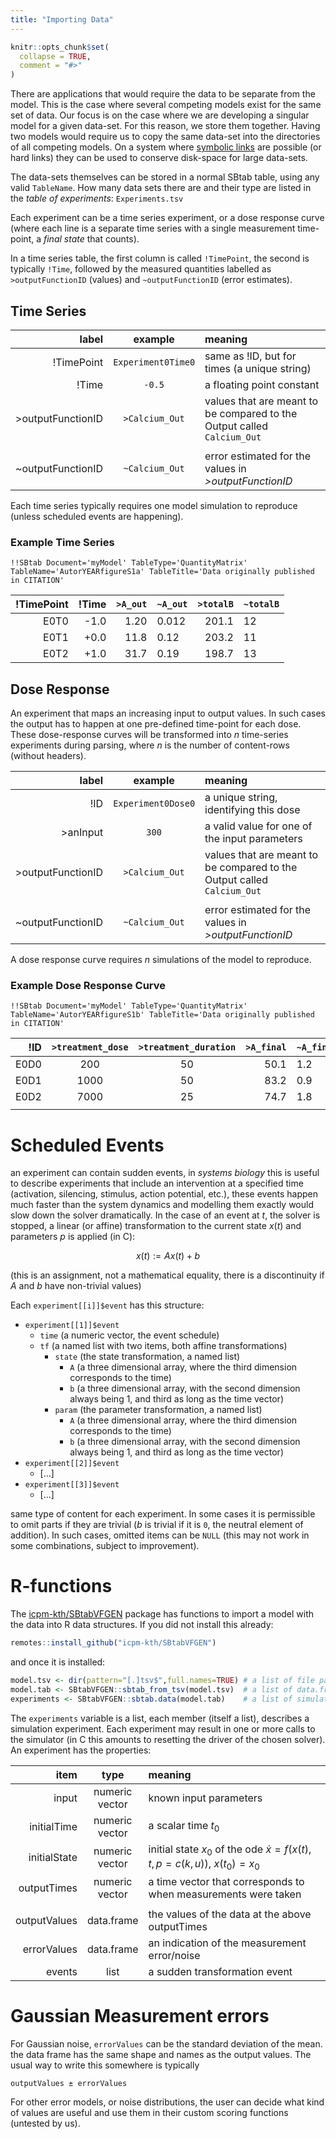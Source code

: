 ```yaml
---
title: "Importing Data"
---
```


```r
knitr::opts_chunk$set(
  collapse = TRUE,
  comment = "#>"
)
```

There are applications that would require the data to be separate from
the model. This is the case where several competing models exist for
the same set of data. Our focus is on the case where we are developing
a singular model for a given data-set. For this reason, we store them
together. Having two models would require us to copy the same data-set
into the directories of all competing models. On a system where
[symbolic links](https://en.wikipedia.org/wiki/Symbolic_link) are
possible (or hard links) they can be used to conserve disk-space for
large data-sets.

The data-sets themselves can be stored in a normal SBtab table, using
any valid `TableName`. How many data sets there are and their type are
listed in the *table of experiments*: `Experiments.tsv`

Each experiment can be a time series experiment, or a dose response
curve (where each line is a separate time series with a single
measurement time-point, a *final state* that counts).

In a time series table, the first column is called `!TimePoint`, the
second is typically `!Time`, followed by the measured quantities
labelled as `>outputFunctionID` (values) and `~outputFunctionID` (error estimates).

## Time Series

|             label | example            | meaning                                                                 |
|------------------:|:------------------:|:------------------------------------------------------------------------|
|        !TimePoint | `Experiment0Time0` | same as !ID, but for times (a unique string)                            |
|             !Time | `-0.5`             | a floating point constant                                               |
| >outputFunctionID | `>Calcium_Out`     | values that are meant to be compared to the Output called `Calcium_Out` |
|                   |                    |                                                                         |
| ~outputFunctionID | `~Calcium_Out`     | error estimated for the values in *>outputFunctionID*                   |

Each time series typically requires one model simulation to reproduce
(unless scheduled events are happening).

### Example Time Series

```
!!SBtab Document='myModel' TableType='QuantityMatrix' TableName='AutorYEARfigureS1a' TableTitle='Data originally published in CITATION'
```

| !TimePoint | !Time | `>A_out` | `~A_out` | `>totalB` | `~totalB` |
|-----------:|------:|---------:|:---------|----------:|:----------|
|       E0T0 |  -1.0 |     1.20 | 0.012    |     201.1 | 12        |
|       E0T1 |  +0.0 |     11.8 | 0.12     |     203.2 | 11        |
|       E0T2 |  +1.0 |     31.7 | 0.19     |     198.7 | 13        |


## Dose Response

An experiment that maps an increasing input to output values. In such
cases the output has to happen at one pre-defined time-point for each
dose. These dose-response curves will be transformed into *n*
time-series experiments during parsing, where *n* is the number of
content-rows (without headers).

|             label | example            | meaning                                                                 |
|------------------:|:------------------:|:------------------------------------------------------------------------|
|               !ID | `Experiment0Dose0` | a unique string, identifying this dose                                  |
|          >anInput | `300`              | a valid value for one of the input parameters                           |
| >outputFunctionID | `>Calcium_Out`     | values that are meant to be compared to the Output called `Calcium_Out` |
|                   |                    |                                                                         |
| ~outputFunctionID | `~Calcium_Out`     | error estimated for the values in *>outputFunctionID*                   |

A dose response curve requires *n* simulations of the model to reproduce.

### Example Dose Response Curve

```
!!SBtab Document='myModel' TableType='QuantityMatrix' TableName='AutorYEARfigureS1b' TableTitle='Data originally published in CITATION'
```
|  !ID | `>treatment_dose` | `>treatment_duration` | `>A_final` | `~A_final` |
|-----:|:---------------:|:-------------------:|---------:|:---------|
| E0D0 | 200             | 50                  |     50.1 | 1.2      |
| E0D1 | 1000            | 50                  |     83.2 | 0.9      |
| E0D2 | 7000            | 25                  |     74.7 | 1.8      |
|      |                 |                     |          |          |

# Scheduled Events

an experiment can contain sudden events, in *systems biology* this is
useful to describe experiments that include an intervention at a
specified time (activation, silencing, stimulus, action potential,
etc.), these events happen much faster than the system dynamics and
modelling them exactly would slow down the solver dramatically. In the
case of an event at $t$, the solver is stopped, a linear (or affine)
transformation to the current state $x(t)$ and parameters $p$ is
applied (in C):

$$ x(t) := A x(t) + b $$

(this is an assignment, not a mathematical equality, there is a
discontinuity if $A$ and $b$ have non-trivial values)

Each `experiment[[i]]$event` has this structure:

- `experiment[[1]]$event`
    + `time` (a numeric vector, the event schedule)
    + `tf` (a named list with two items, both affine transformations)
        + `state` (the state transformation, a named list)
            + `A` (a three dimensional array, where the third dimension corresponds to the time)
            + `b` (a three dimensional array, with the second dimension always being 1, and third as long as the time vector)
        + `param` (the parameter transformation, a named list)
            + `A` (a three dimensional array, where the third dimension corresponds to the time)
            + `b` (a three dimensional array, with the second dimension always being 1, and third as long as the time vector)
- `experiment[[2]]$event`
    + [...]
- `experiment[[3]]$event`
    + [...]

same type of content for each experiment. In some cases it is permissible to omit parts if they are trivial ($b$ is trivial if it is `0`, the neutral element of addition). In such cases, omitted items can be `NULL` (this may not work in some combinations, subject to improvement).

# R-functions

The [icpm-kth/SBtabVFGEN](github.com/icpm-kth/SBtabVFGEN) package has functions to import a model with the data into R data structures. If you did not install this already:

```R
remotes::install_github("icpm-kth/SBtabVFGEN")
```

and once it is installed:

```R
model.tsv <- dir(pattern="[.]tsv$",full.names=TRUE) # a list of file paths to TSV files
model.tab <- SBtabVFGEN::sbtab_from_tsv(model.tsv)  # a list of data.frames
experiments <- SBtabVFGEN::sbtab.data(model.tab)    # a list of simulation experiments with data
```

The `experiments` variable is a list, each member (itself a list), describes a simulation experiment. Each experiment may result in one or more calls to the simulator (in C this amounts to resetting the driver of the chosen solver). An experiment has the properties:

|         item | type           | meaning                                                                    |
|-------------:|:--------------:|:---------------------------------------------------------------------------|
|        input | numeric vector | known input parameters                                                     |
|  initialTime | numeric vector | a scalar time $t_0$                                                        |
| initialState | numeric vector | initial state $x_0$ of the ode $\dot x = f(x(t),t,p=c(k,u))$, $x(t_0)=x_0$ |
|  outputTimes | numeric vector | a time vector that corresponds to when measurements were taken             |
|              |                |                                                                            |
| outputValues | data.frame     | the values of the data at the above outputTimes                            |
|  errorValues | data.frame     | an indication of the measurement error/noise                               |
|       events | list           | a sudden transformation event                                              |


# Gaussian Measurement errors

For Gaussian noise, `errorValues` can be the standard deviation of the mean. the data frame has the same shape and names as the output values. The usual way to write this somewhere is typically

```
outputValues ± errorValues
```

For other error models, or noise distributions, the user can decide
what kind of values are useful and use them in their custom scoring
functions (untested by us).
